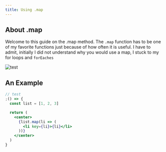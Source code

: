 ```yaml
---
title: Using .map
---
```


## About .map

Welcome to this guide on the .map method. The `.map` function has to be one
of my favorite functions just because of how often it is useful.
I have to admit, initially I did not understand why you would use a map, I stuck
to my for loops and `forEaches`

![test](https://media.giphy.com/media/JIX9t2j0ZTN9S/giphy.gif)

## An Example

```jsx
// test
;() => {
  const list = [1, 2, 3]

  return (
    <center>
      {list.map(li => (
        <li key={li}>{li}</li>
      ))}
    </center>
  )
}
```
